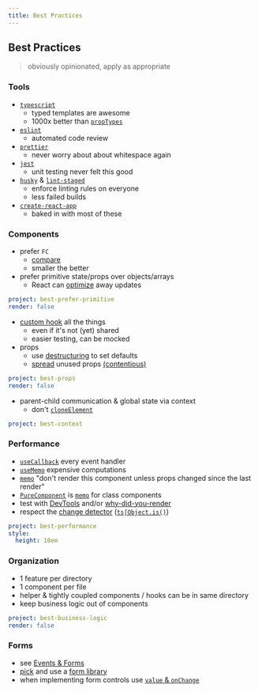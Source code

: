 ```yaml
---
title: Best Practices
---
```


## Best Practices

> obviously opinionated, apply as appropriate

### Tools

- [`typescript`]
  - typed templates are awesome
  - 1000x better than [`propTypes`]
- [`eslint`]
  - automated code review
- [`prettier`]
  - never worry about about whitespace again
- [`jest`]
  - unit testing never felt this good
- [`husky`] & [`lint-staged`]
  - enforce linting rules on everyone
  - less failed builds
- [`create-react-app`]
  - baked in with most of these

[`typescript`]: https://github.com/Microsoft/TypeScript
[`proptypes`]: https://reactjs.org/docs/typechecking-with-proptypes.html
[`eslint`]: https://github.com/eslint/eslint
[`prettier`]: https://github.com/prettier/prettier
[`jest`]: https://github.com/facebook/jest
[`husky`]: https://github.com/typicode/husky
[`lint-staged`]: https://github.com/okonet/lint-staged
[`create-react-app`]: https://github.com/facebook/create-react-app

### Components

- prefer `FC`
  - [compare]
  - smaller the better
- prefer primitive state/props over objects/arrays
  - React can [optimize] away updates

```yaml {example}
project: best-prefer-primitive
render: false
```

- [custom hook] all the things
  - even if it's not (yet) shared
  - easier testing, can be mocked
- props
  - use [destructuring] to set defaults
  - [spread] unused props [(contentious)]

```yaml {example}
project: best-props
render: false
```

- parent-child communication & global state via context
  - don't [`cloneElement`]

```yaml {example}
project: best-context
```

[compare]: /class-components#bitcoin-price
[optimize]: https://reactjs.org/docs/hooks-reference.html#bailing-out-of-a-state-update
[custom hook]: /custom-hooks
[destructuring]: https://developer.mozilla.org/en-US/docs/Web/JavaScript/Reference/Operators/Destructuring_assignment#Default_values_2
[spread]: /about-jsx#spread-props
[(contentious)]: https://reactjs.org/docs/jsx-in-depth.html#spread-attributes
[`cloneelement`]: https://reactjs.org/docs/react-api.html#cloneelement

### Performance

- [`useCallback`] every event handler
- [`useMemo`] expensive computations
- [`memo`] "don't render this component unless props changed since the last render"
- [`PureComponent`] is [`memo`] for class components
- test with [DevTools] and/or [why-did-you-render]
- respect the [change detector] ([`ts∫Object.is()`])

[`usecallback`]: /advanced-hooks#usecallback
[`usememo`]: /advanced-hooks#usememo
[`memo`]: https://reactjs.org/docs/react-api.html#reactmemo
[`purecomponent`]: https://reactjs.org/docs/react-api.html#reactpurecomponent
[devtools]: https://github.com/facebook/react/tree/master/packages/react-devtools-extensions
[why-did-you-render]: https://github.com/welldone-software/why-did-you-render
[change detector]: https://reactjs.org/docs/hooks-reference.html#bailing-out-of-a-state-update
[`ts∫object.is()`]: https://developer.mozilla.org/en-US/docs/Web/JavaScript/Reference/Global_Objects/Object/is

```yaml {example}
project: best-performance
style:
  height: 18em
```

### Organization

- 1 feature per directory
- 1 component per file
- helper & tightly coupled components / hooks can be in same directory
- keep business logic out of components

```yaml {example}
project: best-business-logic
render: false
```

### Forms

- see [Events & Forms]
- [pick] and use a [form library]
- when implementing form controls use [`value` & `onChange`]

[events & forms]: /events-forms
[pick]: https://github.com/enaqx/awesome-react#forms
[form library]: https://github.com/formium/formik
[`value` & `onchange`]: https://reactjs.org/docs/forms.html#controlled-components
